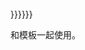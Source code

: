<noinclude>{{缺乏使用說明}}</noinclude><includeonly><tr>
<td colspan="2" style="padding-right:0.4em; padding-left:0.4em">{{{1}}}</td>
<td style="border-left:solid 1px silver;border-right:solid 1px silver;"><div style="background:{{{2|grey}}}; width:{{{3|0}}}px; overflow:hidden">&nbsp;&emsp;</div></td>
<td colspan="2" style="min-width:3em;padding-left:0.4em" align="right">{{{5|{{{4|{{{3|}}}}}}}}}</td>
</tr></includeonly>
<noinclude>
和{{tl|bar box}}模板一起使用。
[[Category:格式模板|{{PAGENAME}}]]
</noinclude>